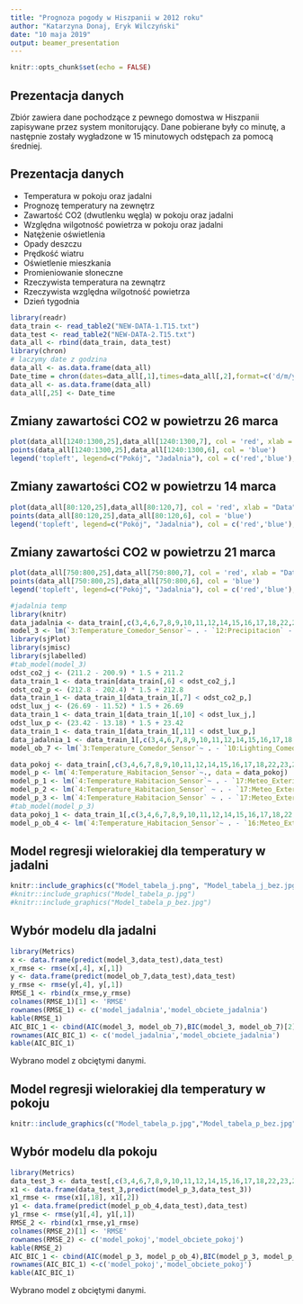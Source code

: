 ---
title: "Prognoza pogody w Hiszpanii w 2012 roku"
author: "Katarzyna Donaj, Eryk Wilczyński"
date: "10 maja 2019"
output: beamer_presentation
---

```{r setup, include=FALSE}
knitr::opts_chunk$set(echo = FALSE)
```

## Prezentacja danych

Zbiór zawiera dane pochodzące z pewnego domostwa w Hiszpanii zapisywane przez system monitorujący. Dane pobierane były co minutę, a następnie zostały wygładzone w 15 minutowych odstępach za pomocą średniej.

## Prezentacja danych

- Temperatura w pokoju oraz jadalni
- Prognozę temperatury na zewnętrz
- Zawartość CO2 (dwutlenku węgla) w pokoju oraz jadalni
- Względna wilgotność powietrza w pokoju oraz jadalni
- Natężenie oświetlenia
- Opady deszczu
- Prędkość wiatru
- Oświetlenie mieszkania
- Promieniowanie słoneczne
- Rzeczywista temperatura na zewnątrz
- Rzeczywista względna wilgotność powietrza
- Dzień tygodnia

```{r warning=FALSE, include=FALSE}
library(readr)
data_train <- read_table2("NEW-DATA-1.T15.txt")
data_test <- read_table2("NEW-DATA-2.T15.txt")
data_all <- rbind(data_train, data_test)
library(chron)
# laczymy date z godzina
data_all <- as.data.frame(data_all)
Date_time = chron(dates=data_all[,1],times=data_all[,2],format=c('d/m/y','h:m:s'))
data_all <- as.data.frame(data_all)
data_all[,25] <- Date_time
```

## Zmiany zawartości CO2 w powietrzu 26 marca
```{r}
plot(data_all[1240:1300,25],data_all[1240:1300,7], col = 'red', xlab = "Data", ylab = 'ppm')
points(data_all[1240:1300,25],data_all[1240:1300,6], col = 'blue')
legend('topleft', legend=c("Pokój", "Jadalnia"), col = c('red','blue'), pch = 21, cex=0.6)
```

## Zmiany zawartości CO2 w powietrzu 14 marca
```{r}
plot(data_all[80:120,25],data_all[80:120,7], col = 'red', xlab = "Data", ylab = 'ppm')
points(data_all[80:120,25],data_all[80:120,6], col = 'blue')
legend('topleft', legend=c("Pokój", "Jadalnia"), col = c('red','blue'), pch = 21, cex=0.6)
```

## Zmiany zawartości CO2 w powietrzu 21 marca
```{r}
plot(data_all[750:800,25],data_all[750:800,7], col = 'red', xlab = "Data", ylab = 'ppm')
points(data_all[750:800,25],data_all[750:800,6], col = 'blue')
legend('topleft', legend=c("Pokój", "Jadalnia"), col = c('red','blue'), pch = 21, cex=0.6)
```


```{r jadalnia, message=FALSE, warning=FALSE, include=FALSE, paged.print=FALSE}
#jadalnia temp
library(knitr)
data_jadalnia <- data_train[,c(3,4,6,7,8,9,10,11,12,14,15,16,17,18,22,23,24)]
model_3 <- lm(`3:Temperature_Comedor_Sensor`~ . - `12:Precipitacion` - `17:Meteo_Exterior_Sol_Sud`, data = data_jadalnia)
library(sjPlot)
library(sjmisc)
library(sjlabelled)
#tab_model(model_3)
odst_co2_j <- (211.2 - 200.9) * 1.5 + 211.2
data_train_1 <- data_train[data_train[,6] < odst_co2_j,]
odst_co2_p <- (212.8 - 202.4) * 1.5 + 212.8
data_train_1 <- data_train_1[data_train_1[,7] < odst_co2_p,]
odst_lux_j <- (26.69 - 11.52) * 1.5 + 26.69
data_train_1 <- data_train_1[data_train_1[,10] < odst_lux_j,]
odst_lux_p <- (23.42 - 13.18) * 1.5 + 23.42
data_train_1 <- data_train_1[data_train_1[,11] < odst_lux_p,]
data_jadalnia_1 <- data_train_1[,c(3,4,6,7,8,9,10,11,12,14,15,16,17,18,22,23,24)]
model_ob_7 <- lm(`3:Temperature_Comedor_Sensor`~ . - `10:Lighting_Comedor_Sensor` - `15:Meteo_Exterior_Sol_Oest` - `12:Precipitacion` - `16:Meteo_Exterior_Sol_Est` - `17:Meteo_Exterior_Sol_Sud` - `18:Meteo_Exterior_Piranometro`, data = data_jadalnia_1)

```




```{r pokoj, message=FALSE, warning=FALSE, include=FALSE, paged.print=FALSE}
data_pokoj <- data_train[,c(3,4,6,7,8,9,10,11,12,14,15,16,17,18,22,23,24)]
model_p <- lm(`4:Temperature_Habitacion_Sensor`~., data = data_pokoj)
model_p_1 <- lm(`4:Temperature_Habitacion_Sensor`~ . - `17:Meteo_Exterior_Sol_Sud`, data = data_pokoj)
model_p_2 <- lm(`4:Temperature_Habitacion_Sensor` ~ . - `17:Meteo_Exterior_Sol_Sud` - `18:Meteo_Exterior_Piranometro`, data = data_pokoj)
model_p_3 <- lm(`4:Temperature_Habitacion_Sensor` ~ . - `17:Meteo_Exterior_Sol_Sud` - `18:Meteo_Exterior_Piranometro` - `10:Lighting_Comedor_Sensor`, data = data_pokoj)
#tab_model(model_p_3)
data_pokoj_1 <- data_train_1[,c(3,4,6,7,8,9,10,11,12,14,15,16,17,18,22,23,24)]
model_p_ob_4 <- lm(`4:Temperature_Habitacion_Sensor`~ . - `16:Meteo_Exterior_Sol_Est` - `11:Lighting_Habitacion_Sensor` - `15:Meteo_Exterior_Sol_Oest`, data = data_pokoj_1)
```


## Model regresji wielorakiej dla temperatury w jadalni
```{r,echo=FALSE, out.width='.49\\linewidth', fig.width=3, fig.height=3,fig.show='hold',fig.align='center'}
knitr::include_graphics(c("Model_tabela_j.png", "Model_tabela_j_bez.jpg"))
#knitr::include_graphics("Model_tabela_p.jpg")
#knitr::include_graphics("Model_tabela_p_bez.jpg")
```
## Wybór modelu dla jadalni
```{r message=FALSE, warning=FALSE, out.width='.49\\linewidth'}
library(Metrics)
x <- data.frame(predict(model_3,data_test),data_test)
x_rmse <- rmse(x[,4], x[,1])
y <- data.frame(predict(model_ob_7,data_test),data_test)
y_rmse <- rmse(y[,4], y[,1])
RMSE_1 <- rbind(x_rmse,y_rmse)
colnames(RMSE_1)[1] <- 'RMSE'
rownames(RMSE_1) <- c('model_jadalnia','model_obciete_jadalnia')
kable(RMSE_1)
AIC_BIC_1 <- cbind(AIC(model_3, model_ob_7),BIC(model_3, model_ob_7)[2])
rownames(AIC_BIC_1) <- c('model_jadalnia','model_obciete_jadalnia')
kable(AIC_BIC_1)
```

Wybrano model z obciętymi danymi.

## Model regresji wielorakiej dla temperatury w pokoju
```{r,echo=FALSE, out.width='.49\\linewidth', fig.width=3, fig.height=3,fig.show='hold',fig.align='center'}
knitr::include_graphics(c("Model_tabela_p.jpg","Model_tabela_p_bez.jpg"))
```
## Wybór modelu dla pokoju
```{r message=FALSE, warning=FALSE, out.width='.49\\linewidth', paged.print=FALSE}
library(Metrics)
data_test_3 <- data_test[,c(3,4,6,7,8,9,10,11,12,14,15,16,17,18,22,23,24)]
x1 <- data.frame(data_test_3,predict(model_p_3,data_test_3))
x1_rmse <- rmse(x1[,18], x1[,2])
y1 <- data.frame(predict(model_p_ob_4,data_test),data_test)
y1_rmse <- rmse(y1[,4], y1[,1])
RMSE_2 <- rbind(x1_rmse,y1_rmse)
colnames(RMSE_2)[1] <- 'RMSE'
rownames(RMSE_2) <- c('model_pokoj','model_obciete_pokoj')
kable(RMSE_2)
AIC_BIC_1 <- cbind(AIC(model_p_3, model_p_ob_4),BIC(model_p_3, model_p_ob_4)[2])
rownames(AIC_BIC_1) <-c('model_pokoj','model_obciete_pokoj')
kable(AIC_BIC_1)
```

Wybrano model z obciętymi danymi.